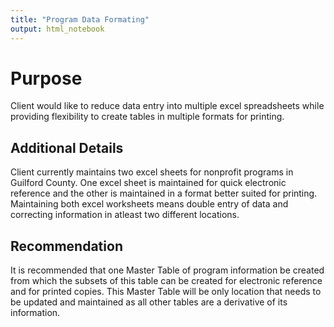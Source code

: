```yaml
---
title: "Program Data Formating"
output: html_notebook
---
```


# Purpose
Client would like to reduce data entry into multiple excel spreadsheets while providing flexibility to create tables in multiple formats for printing. 


## Additional Details
Client currently maintains two excel sheets for nonprofit programs in Guilford County. One excel sheet is maintained for quick electronic reference and the other is maintained in a format better suited for printing. Maintaining both excel worksheets means double entry of data and correcting information in atleast two different locations.

## Recommendation
It is recommended that one Master Table of program information be created from which the subsets of this table can be created for electronic reference and for printed copies. This Master Table will be only location that needs to be updated and maintained as all other tables are a derivative of its information.

